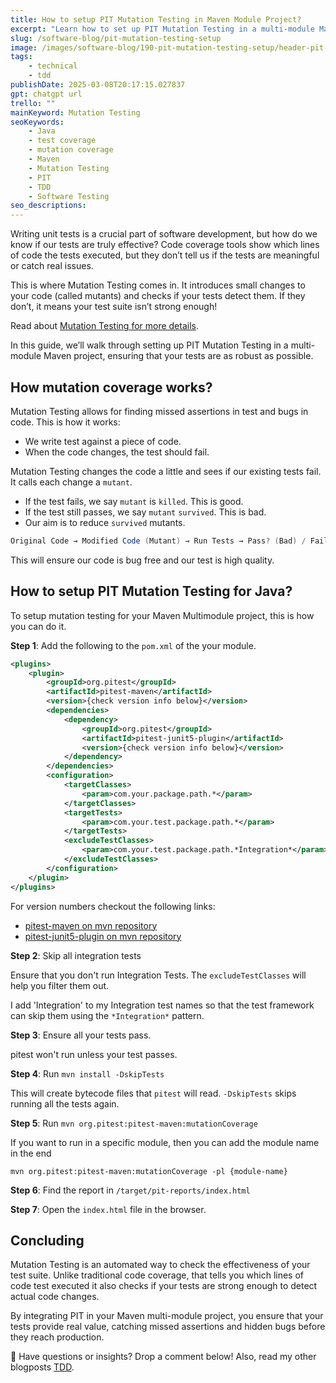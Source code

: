 ```yaml
---
title: How to setup PIT Mutation Testing in Maven Module Project?
excerpt: "Learn how to set up PIT Mutation Testing in a multi-module Maven project to improve test quality by detecting untested code paths and potential bugs."
slug: /software-blog/pit-mutation-testing-setup
image: /images/software-blog/190-pit-mutation-testing-setup/header-pit-mutation-testing-setup.png
tags:
    - technical
    - tdd
publishDate: 2025-03-08T20:17:15.027837
gpt: chatgpt url
trello: ""
mainKeyword: Mutation Testing
seoKeywords: 
    - Java
    - test coverage
    - mutation coverage
    - Maven
    - Mutation Testing
    - PIT
    - TDD
    - Software Testing
seo_descriptions: 
---
```


Writing unit tests is a crucial part of software development, but how do we know if our tests are truly effective? Code coverage tools show which lines of code the tests executed, but they don’t tell us if the tests are meaningful or catch real issues.

This is where Mutation Testing comes in. It introduces small changes to your code (called mutants) and checks if your tests detect them. If they don’t, it means your test suite isn’t strong enough!

Read about [Mutation Testing for more details](/software-blog/mutation-testing).

In this guide, we’ll walk through setting up PIT Mutation Testing in a multi-module Maven project, ensuring that your tests are as robust as possible.

## How mutation coverage works?

Mutation Testing allows for finding missed assertions in test and bugs in code. This is how it works:

- We write test against a piece of code.
- When the code changes, the test should fail.

Mutation Testing changes the code a little and sees if our existing tests fail. It calls each change a `mutant`.

- If the test fails, we say `mutant` is `killed`. This is good.
- If the test still passes, we say `mutant` `survived`. This is bad.
- Our aim is to reduce `survived` mutants.

```java
Original Code → Modified Code (Mutant) → Run Tests → Pass? (Bad) / Fail? (Good)
```

This will ensure our code is bug free and our test is high quality.

## How to setup PIT Mutation Testing for Java?

To setup mutation testing for your Maven Multimodule project, this is how you can do it.

**Step 1**: Add the following to the `pom.xml` of the your module.

```xml
<plugins>
    <plugin>
        <groupId>org.pitest</groupId>
        <artifactId>pitest-maven</artifactId>
        <version>{check version info below}</version>
        <dependencies>
            <dependency>
                <groupId>org.pitest</groupId>
                <artifactId>pitest-junit5-plugin</artifactId>
                <version>{check version info below}</version>
            </dependency>
        </dependencies>
        <configuration>
            <targetClasses>
                <param>com.your.package.path.*</param>
            </targetClasses>
            <targetTests>
                <param>com.your.test.package.path.*</param>
            </targetTests>
            <excludeTestClasses>
                <param>com.your.test.package.path.*Integration*</param>
            </excludeTestClasses>
        </configuration>
    </plugin>
</plugins>
```

For version numbers checkout the following links:

- [pitest-maven on mvn repository](https://mvnrepository.com/artifact/org.pitest/pitest-maven)
- [pitest-junit5-plugin on mvn repository](https://mvnrepository.com/artifact/org.pitest/pitest-junit5-plugin)

**Step 2**: Skip all integration tests

Ensure that you don't run Integration Tests. The `excludeTestClasses` will help you filter them out.

I add 'Integration' to my Integration test names so that the test framework can skip them using the `*Integration*` pattern.

**Step 3**: Ensure all your tests pass.

pitest won't run unless your test passes.

**Step 4**: Run `mvn install -DskipTests`

This will create bytecode files that `pitest` will read.  `-DskipTests` skips running all the tests again.

**Step 5**: Run `mvn org.pitest:pitest-maven:mutationCoverage`

If you want to run in a specific module, then you can add the module name in the end

`mvn org.pitest:pitest-maven:mutationCoverage -pl {module-name}`

**Step 6**: Find the report in `/target/pit-reports/index.html`

**Step 7**: Open the `index.html` file in the browser.

## Concluding

Mutation Testing is an automated way to check the effectiveness of your test suite. Unlike traditional code coverage, that tells you which lines of code test executed it also checks if your tests are strong enough to detect actual code changes.

By integrating PIT in your Maven multi-module project, you ensure that your tests provide real value, catching missed assertions and hidden bugs before they reach production.

💬 Have questions or insights? Drop a comment below! Also, read my other blogposts [TDD](/tdd).
